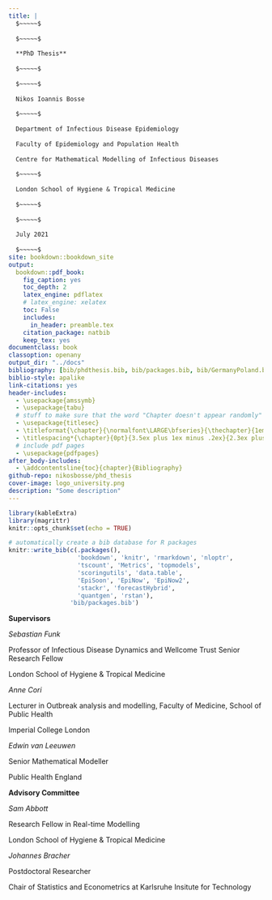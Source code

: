 ```yaml
--- 
title: |
  $~~~~~$
  
  $~~~~~$
  
  **PhD Thesis**
  
  $~~~~~$
  
  $~~~~~$
  
  Nikos Ioannis Bosse
  
  $~~~~~$
  
  Department of Infectious Disease Epidemiology
  
  Faculty of Epidemiology and Population Health
  
  Centre for Mathematical Modelling of Infectious Diseases
  
  $~~~~~$
  
  London School of Hygiene & Tropical Medicine
  
  $~~~~~$
  
  $~~~~~$
  
  July 2021
  
  $~~~~~$
site: bookdown::bookdown_site
output: 
  bookdown::pdf_book:
    fig_caption: yes
    toc_depth: 2
    latex_engine: pdflatex
    # latex_engine: xelatex
    toc: False
    includes:
      in_header: preamble.tex
    citation_package: natbib
    keep_tex: yes
documentclass: book
classoption: openany
output_dir: "../docs"
bibliography: [bib/phdthesis.bib, bib/packages.bib, bib/GermanyPoland.bib] # bib/scoringutils.bib, 
biblio-style: apalike
link-citations: yes
header-includes:
  - \usepackage{amssymb}
  - \usepackage{tabu}
  # stuff to make sure that the word "Chapter doesn't appear randomly"
  - \usepackage{titlesec} 
  - \titleformat{\chapter}{\normalfont\LARGE\bfseries}{\thechapter}{1em}{}
  - \titlespacing*{\chapter}{0pt}{3.5ex plus 1ex minus .2ex}{2.3ex plus .2ex}
  # include pdf pages
  - \usepackage{pdfpages}
after_body-includes:
  - \addcontentsline{toc}{chapter}{Bibliography}
github-repo: nikosbosse/phd_thesis
cover-image: logo_university.png
description: "Some description"
---
```


```r
library(kableExtra)
library(magrittr)
knitr::opts_chunk$set(echo = TRUE)
```


```r
# automatically create a bib database for R packages
knitr::write_bib(c(.packages(), 
                   'bookdown', 'knitr', 'rmarkdown', 'nloptr',
                   'tscount', 'Metrics', 'topmodels',
                   'scoringutils', 'data.table',
                   'EpiSoon', 'EpiNow', 'EpiNow2',
                   'stackr', 'forecastHybrid', 
                   'quantgen', 'rstan'), 
                 'bib/packages.bib')
```



\vspace*{\fill}

**Supervisors**

*Sebastian Funk*

Professor of Infectious Disease Dynamics and Wellcome Trust Senior Research Fellow

London School of Hygiene & Tropical Medicine

\vspace{10pt}

*Anne Cori*

Lecturer in Outbreak analysis and modelling, Faculty of Medicine, School of Public Health

Imperial College London

\vspace{10pt}

*Edwin van Leeuwen*

Senior Mathematical Modeller

Public Health England

\vspace{30pt}

**Advisory Committee**

*Sam Abbott*

Research Fellow in Real-time Modelling

London School of Hygiene & Tropical Medicine

\vspace{10pt}

*Johannes Bracher*

Postdoctoral Researcher

Chair of Statistics and Econometrics at Karlsruhe Insitute for Technology 

\vspace*{\fill}


\newpage
